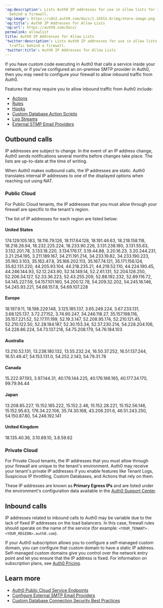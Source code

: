 ---
'og:description': Lists Auth0 IP addresses for use in allow lists for inbound traffic
  behind a firewall.
'og:image': https://cdn2.auth0.com/docs/1.14553.0/img/share-image.png
'og:title': Auth0 IP Addresses for Allow Lists
'og:url': https://auth0.com/docs/
permalink: allowlist
title: Auth0 IP Addresses for Allow Lists
'twitter:description': Lists Auth0 IP addresses for use in allow lists for inbound
  traffic behind a firewall.
'twitter:title': Auth0 IP Addresses for Allow Lists
---
If you have custom code executing in Auth0 that calls a service inside your network, or if you've configured an on-premise SMTP provider in Auth0, then you may need to configure your firewall to allow inbound traffic from Auth0.

Features that may require you to allow inbound traffic from Auth0 include:

* [Actions](/docs/customize/actions)
* [Rules](/docs/customize/rules)
* [Hooks](/docs/customize/hooks)
* [Custom Database Action Scripts](/docs/authenticate/database-connections/custom-db/templates)
* [Log Streams](/docs/customize/log-streams)
* [External STMP Email Providers](/docs/customize/email/smtp-email-providers)

## Outbound calls

<Callout icon="file-lines" color="#0EA5E9" iconType="regular">

IP addresses are subject to change. In the event of an IP address change, Auth0 sends notifications several months before changes take place. The lists are up-to-date at the time of writing.

</Callout>

When Auth0 makes outbound calls, the IP addresses are static. Auth0 translates internal IP addresses to one of the displayed options when reaching out using NAT.

### Public Cloud

For Public Cloud tenants, the IP addresses that you must allow through your firewall are specific to the tenant's region.

The list of IP addresses for each region are listed below:

#### United States

174.129.105.183, 18.116.79.126, 18.117.64.128, 18.191.46.63, 18.218.158.118, 18.218.26.94, 18.232.225.224, 18.233.90.226, 3.131.238.180, 3.131.55.63, 3.132.201.78, 3.133.18.220, 3.134.176.17, 3.19.44.88, 3.20.16.23, 3.20.244.231, 3.21.254.195, 3.211.189.167, 34.211.191.214, 34.233.19.82, 34.233.190.223, 35.160.3.103, 35.162.47.8, 35.166.202.113, 35.167.74.121, 35.171.156.124, 35.82.131.220, 44.205.93.104, 44.218.235.21, 44.219.52.110, 44.224.190.45, 44.246.144.93, 52.12.243.90, 52.14.149.14, 52.2.61.131, 52.204.128.250, 52.206.34.127, 52.33.36.223, 52.43.255.209, 52.88.192.232, 52.89.116.72, 54.145.227.59, 54.157.101.160, 54.200.12.78, 54.209.32.202, 54.245.16.146, 54.245.93.221, 54.68.157.8, 54.69.107.228

#### Europe

18.197.9.11, 18.198.229.148, 3.125.185.137, 3.65.249.224, 3.67.233.131, 3.68.125.137, 3.72.27.152, 3.74.90.247, 34.246.118.27, 35.157.198.116, 35.157.221.52, 52.17.111.199, 52.19.3.147, 52.208.95.174, 52.210.121.45, 52.210.122.50, 52.28.184.187, 52.30.153.34, 52.57.230.214, 54.228.204.106, 54.228.86.224, 54.73.137.216, 54.75.208.179, 54.76.184.103

#### Australia

13.210.52.131, 13.238.180.132, 13.55.232.24, 16.50.37.252, 16.51.137.244, 16.51.49.47, 54.153.131.0, 54.252.2.143, 54.79.31.78

#### Canada

15.222.97.193, 3.97.144.31, 40.176.144.225, 40.176.166.165, 40.177.34.170, 99.79.94.44

#### Japan

13.208.85.227, 15.152.185.222, 15.152.2.46, 15.152.28.221, 15.152.56.146, 15.152.95.63, 176.34.22.106, 35.74.30.168, 43.206.201.6, 46.51.243.250, 54.150.87.80, 54.248.192.141

#### United Kingdom

18.135.40.36, 3.10.89.10, 3.8.59.62

### Private Cloud

For Private Cloud tenants, the IP addresses that you must allow through your firewall are unique to the tenant's environment. Auth0 may receive your tenant's private IP addresses if you enable features like Tenant Logs, <Tooltip tip="Suspicious IP Throttling: Form of attack protection that protects your tenant against suspicious logins targeting too many accounts from a single IP address." cta="View Glossary" href="/docs/glossary?term=Suspicious+IP+throttling">Suspicious IP throttling</Tooltip>, Custom Databases, and Actions that rely on them.

These IP addresses are known as **Primary Egress IPs** and are listed under the environment's configuration data available in the [Auth0 Support Center](https://support.auth0.com/tenants/private).

## Inbound calls

IP addresses related to inbound calls to Auth0 may be variable due to the lack of fixed IP addresses on the load balancers. In this case, firewall rules should operate on the name of the service (for example: `<YOUR_TENANT>.<YOUR_REGION>.auth0.com`).

If your Auth0 subscription allows you to configure a self-managed <Tooltip tip="Custom Domain: Third-party domain with a specialized, or vanity, name." cta="View Glossary" href="/docs/glossary?term=custom+domain">custom domain</Tooltip>, you can configure that custom domain to have a static IP address. Self-managed custom domains give you control over the network entry point and let you ensure that the IP address is fixed. For information on subscription plans, see [Auth0 Pricing](https://auth0.com/pricing).

## Learn more

* [Auth0 Public Cloud Service Endpoints](/docs/troubleshoot/customer-support/operational-policies/public-cloud-service-endpoints)
* [Configure External SMTP Email Providers](/docs/customize/email/smtp-email-providers)
* [Custom Database Connection Security Best Practices](/docs/authenticate/database-connections/custom-db/custom-database-connections-scripts/connection-security)
